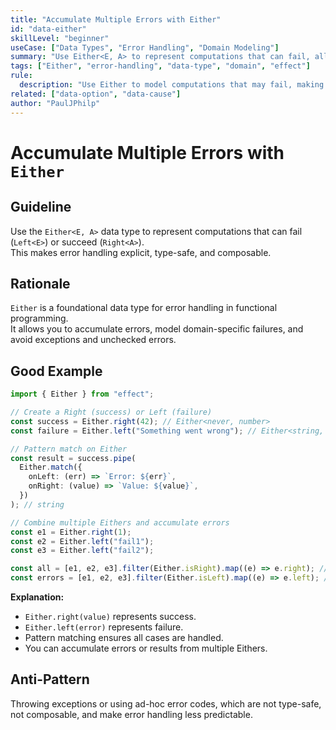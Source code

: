```yaml
---
title: "Accumulate Multiple Errors with Either"
id: "data-either"
skillLevel: "beginner"
useCase: ["Data Types", "Error Handling", "Domain Modeling"]
summary: "Use Either<E, A> to represent computations that can fail, allowing you to accumulate multiple errors instead of short-circuiting on the first one."
tags: ["Either", "error-handling", "data-type", "domain", "effect"]
rule:
  description: "Use Either to model computations that may fail, making errors explicit and type-safe."
related: ["data-option", "data-cause"]
author: "PaulJPhilp"
---
```


# Accumulate Multiple Errors with `Either`

## Guideline

Use the `Either<E, A>` data type to represent computations that can fail (`Left<E>`) or succeed (`Right<A>`).  
This makes error handling explicit, type-safe, and composable.

## Rationale

`Either` is a foundational data type for error handling in functional programming.  
It allows you to accumulate errors, model domain-specific failures, and avoid exceptions and unchecked errors.

## Good Example

```typescript
import { Either } from "effect";

// Create a Right (success) or Left (failure)
const success = Either.right(42); // Either<never, number>
const failure = Either.left("Something went wrong"); // Either<string, never>

// Pattern match on Either
const result = success.pipe(
  Either.match({
    onLeft: (err) => `Error: ${err}`,
    onRight: (value) => `Value: ${value}`,
  })
); // string

// Combine multiple Eithers and accumulate errors
const e1 = Either.right(1);
const e2 = Either.left("fail1");
const e3 = Either.left("fail2");

const all = [e1, e2, e3].filter(Either.isRight).map((e) => e.right); // [1]
const errors = [e1, e2, e3].filter(Either.isLeft).map((e) => e.left); // ["fail1", "fail2"]
```

**Explanation:**  
- `Either.right(value)` represents success.
- `Either.left(error)` represents failure.
- Pattern matching ensures all cases are handled.
- You can accumulate errors or results from multiple Eithers.

## Anti-Pattern

Throwing exceptions or using ad-hoc error codes, which are not type-safe, not composable, and make error handling less predictable.